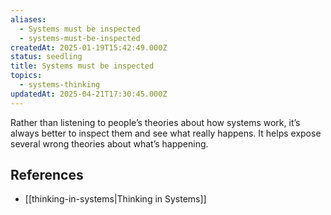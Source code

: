 ```yaml
---
aliases:
  - Systems must be inspected
  - systems-must-be-inspected
createdAt: 2025-01-19T15:42:49.000Z
status: seedling
title: Systems must be inspected
topics:
  - systems-thinking
updatedAt: 2025-04-21T17:30:45.000Z
---
```

Rather than listening to people’s theories about how systems work, it’s always better to inspect them and see what really happens. It helps expose several wrong theories about what’s happening.

## References

- [[thinking-in-systems|Thinking in Systems]]
